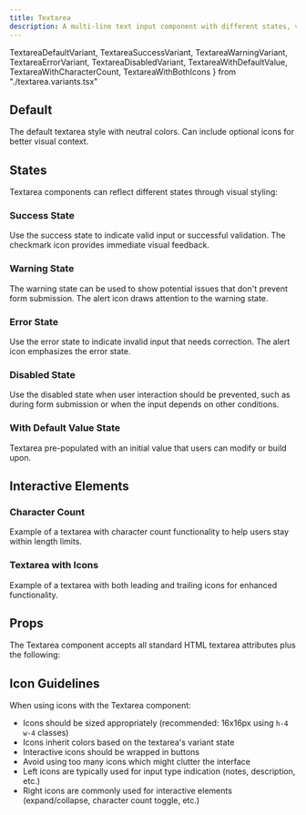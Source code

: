 ```yaml
---
title: Textarea
description: A multi-line text input component with different states, validations, and icon support.
---
```

  TextareaDefaultVariant,
  TextareaSuccessVariant,
  TextareaWarningVariant,
  TextareaErrorVariant,
  TextareaDisabledVariant,
  TextareaWithDefaultValue,
  TextareaWithCharacterCount,
  TextareaWithBothIcons
} from "./textarea.variants.tsx"


## Default

The default textarea style with neutral colors. Can include optional icons for better visual context.

<TextareaDefaultVariant />

## States

Textarea components can reflect different states through visual styling:

### Success State

Use the success state to indicate valid input or successful validation. The checkmark icon provides immediate visual feedback.

<TextareaSuccessVariant />

### Warning State

The warning state can be used to show potential issues that don't prevent form submission. The alert icon draws attention to the warning state.

<TextareaWarningVariant />

### Error State

Use the error state to indicate invalid input that needs correction. The alert icon emphasizes the error state.

<TextareaErrorVariant />

### Disabled State

Use the disabled state when user interaction should be prevented, such as during form submission or when the input depends on other conditions.

<TextareaDisabledVariant />

### With Default Value State

Textarea pre-populated with an initial value that users can modify or build upon.

<TextareaWithDefaultValue />

## Interactive Elements

### Character Count

Example of a textarea with character count functionality to help users stay within length limits.

<TextareaWithCharacterCount />

### Textarea with Icons

Example of a textarea with both leading and trailing icons for enhanced functionality.

<TextareaWithBothIcons />

## Props

The Textarea component accepts all standard HTML textarea attributes plus the following:

<AutoTypeTable
    name="DocumentedTextareaProps"
    path="../../internal/ui/src/components/form/textarea.tsx"
/>

## Icon Guidelines

When using icons with the Textarea component:

- Icons should be sized appropriately (recommended: 16x16px using `h-4 w-4` classes)
- Icons inherit colors based on the textarea's variant state
- Interactive icons should be wrapped in buttons
- Avoid using too many icons which might clutter the interface
- Left icons are typically used for input type indication (notes, description, etc.)
- Right icons are commonly used for interactive elements (expand/collapse, character count toggle, etc.)
